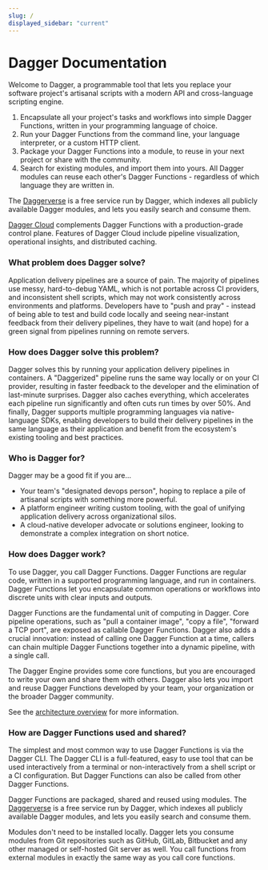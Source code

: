 ```yaml
---
slug: /
displayed_sidebar: "current"
---
```


# Dagger Documentation

Welcome to Dagger, a programmable tool that lets you replace your software project's artisanal scripts with a modern API and cross-language scripting engine.

1. Encapsulate all your project's tasks and workflows into simple Dagger Functions, written in your programming language of choice.
2. Run your Dagger Functions from the command line, your language interpreter, or a custom HTTP client.
3. Package your Dagger Functions into a module, to reuse in your next project or share with the community.
4. Search for existing modules, and import them into yours. All Dagger modules can reuse each other's Dagger Functions - regardless of which language they are written in.

The [Daggerverse](https://daggerverse.dev) is a free service run by Dagger, which indexes all publicly available Dagger modules, and lets you easily search and consume them.

[Dagger Cloud](https://dagger.io/cloud) complements Dagger Functions with a production-grade control plane. Features of Dagger Cloud include pipeline visualization, operational insights, and distributed caching.

### What problem does Dagger solve?

Application delivery pipelines are a source of pain. The majority of pipelines use messy, hard-to-debug YAML, which is not portable across CI providers, and inconsistent shell scripts, which may not work consistently across environments and platforms. Developers have to "push and pray" - instead of being able to test and build code locally and seeing near-instant feedback from their delivery pipelines, they have to wait (and hope) for a green signal from pipelines running on remote servers.

### How does Dagger solve this problem?

Dagger solves this by running your application delivery pipelines in containers. A "Daggerized" pipeline runs the same way locally or on your CI provider, resulting in faster feedback to the developer and the elimination of last-minute surprises. Dagger also caches everything, which accelerates each pipeline run significantly and often cuts run times by over 50%. And finally, Dagger supports multiple programming languages via native-language SDKs, enabling developers to build their delivery pipelines in the same language as their application and benefit from the ecosystem's existing tooling and best practices.

### Who is Dagger for?

Dagger may be a good fit if you are...

- Your team's "designated devops person", hoping to replace a pile of artisanal scripts with something more powerful.
- A platform engineer writing custom tooling, with the goal of unifying application delivery across organizational silos.
- A cloud-native developer advocate or solutions engineer, looking to demonstrate a complex integration on short notice.

### How does Dagger work?

To use Dagger, you call Dagger Functions. Dagger Functions are regular code, written in a supported programming language, and run in containers. Dagger Functions let you encapsulate common operations or workflows into discrete units with clear inputs and outputs.

Dagger Functions are the fundamental unit of computing in Dagger. Core pipeline operations, such as "pull a container image", "copy a file", "forward a TCP port", are exposed as callable Dagger Functions. Dagger also adds a crucial innovation: instead of calling one Dagger Function at a time, callers can chain multiple Dagger Functions together into a dynamic pipeline, with a single call.

The Dagger Engine provides some core functions, but you are encouraged to write your own and share them with others. Dagger also lets you import and reuse Dagger Functions developed by your team, your organization or the broader Dagger community.

See the [architecture overview](./manuals/developer/architecture.mdx) for more information.

### How are Dagger Functions used and shared?

The simplest and most common way to use Dagger Functions is via the Dagger CLI. The Dagger CLI is a full-featured, easy to use tool that can be used interactively from a terminal or non-interactively from a shell script or a CI configuration. But Dagger Functions can also be called from other Dagger Functions.

Dagger Functions are packaged, shared and reused using modules. The [Daggerverse](https://daggerverse.dev) is a free service run by Dagger, which indexes all publicly available Dagger modules, and lets you easily search and consume them.

Modules don't need to be installed locally. Dagger lets you consume modules from Git repositories such as GitHub, GitLab, Bitbucket and any other managed or self-hosted Git server as well. You call functions from external modules in exactly the same way as you call core functions.
